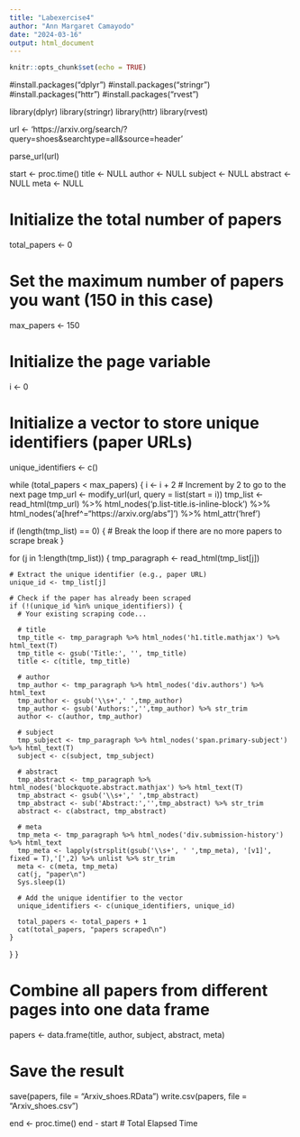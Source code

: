 ```yaml
---
title: "Labexercise4"
author: "Ann Margaret Camayodo"
date: "2024-03-16"
output: html_document
---
```


```r
knitr::opts_chunk$set(echo = TRUE)
```

#install.packages("dplyr")
#install.packages("stringr")
#install.packages("httr")
#install.packages("rvest")

library(dplyr)
library(stringr)
library(httr)
library(rvest)

url <- 'https://arxiv.org/search/?query=shoes&searchtype=all&source=header'

parse_url(url)

start <- proc.time()
title <- NULL
author <- NULL
subject <- NULL
abstract <- NULL
meta <- NULL

# Initialize the total number of papers
total_papers <- 0

# Set the maximum number of papers you want (150 in this case)
max_papers <- 150

# Initialize the page variable
i <- 0

# Initialize a vector to store unique identifiers (paper URLs)
unique_identifiers <- c()

while (total_papers < max_papers) {
  i <- i + 2  # Increment by 2 to go to the next page
  tmp_url <- modify_url(url, query = list(start = i))
  tmp_list <- read_html(tmp_url) %>%
    html_nodes('p.list-title.is-inline-block') %>%
    html_nodes('a[href^="https://arxiv.org/abs"]') %>%
    html_attr('href')
  
  if (length(tmp_list) == 0) {
    # Break the loop if there are no more papers to scrape
    break
  }
  
  for (j in 1:length(tmp_list)) {
    tmp_paragraph <- read_html(tmp_list[j])
    
    # Extract the unique identifier (e.g., paper URL)
    unique_id <- tmp_list[j]
    
    # Check if the paper has already been scraped
    if (!(unique_id %in% unique_identifiers)) {
      # Your existing scraping code...
      
      # title
      tmp_title <- tmp_paragraph %>% html_nodes('h1.title.mathjax') %>% html_text(T)
      tmp_title <- gsub('Title:', '', tmp_title)
      title <- c(title, tmp_title)
      
      # author
      tmp_author <- tmp_paragraph %>% html_nodes('div.authors') %>% html_text
      tmp_author <- gsub('\\s+',' ',tmp_author)
      tmp_author <- gsub('Authors:','',tmp_author) %>% str_trim
      author <- c(author, tmp_author)  
      
      # subject
      tmp_subject <- tmp_paragraph %>% html_nodes('span.primary-subject') %>% html_text(T)
      subject <- c(subject, tmp_subject)
      
      # abstract
      tmp_abstract <- tmp_paragraph %>% html_nodes('blockquote.abstract.mathjax') %>% html_text(T)
      tmp_abstract <- gsub('\\s+',' ',tmp_abstract)
      tmp_abstract <- sub('Abstract:','',tmp_abstract) %>% str_trim
      abstract <- c(abstract, tmp_abstract)
      
      # meta
      tmp_meta <- tmp_paragraph %>% html_nodes('div.submission-history') %>% html_text
      tmp_meta <- lapply(strsplit(gsub('\\s+', ' ',tmp_meta), '[v1]', fixed = T),'[',2) %>% unlist %>% str_trim
      meta <- c(meta, tmp_meta)
      cat(j, "paper\n")
      Sys.sleep(1)
      
      # Add the unique identifier to the vector
      unique_identifiers <- c(unique_identifiers, unique_id)
      
      total_papers <- total_papers + 1
      cat(total_papers, "papers scraped\n")
    }
  }
}

# Combine all papers from different pages into one data frame
papers <- data.frame(title, author, subject, abstract, meta)

# Save the result
save(papers, file = "Arxiv_shoes.RData")
write.csv(papers, file = "Arxiv_shoes.csv")

end <- proc.time()
end - start # Total Elapsed Time